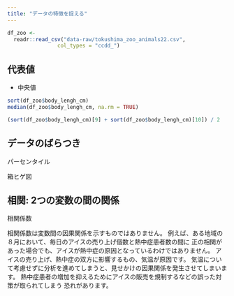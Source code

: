 ```yaml
---
title: "データの特徴を捉える"
---
```


```r
df_zoo <- 
  readr::read_csv("data-raw/tokushima_zoo_animals22.csv", 
                col_types = "ccdd_")
```


## 代表値

- 中央値

```r
sort(df_zoo$body_lengh_cm)
median(df_zoo$body_lengh_cm, na.rm = TRUE)

(sort(df_zoo$body_lengh_cm)[9] + sort(df_zoo$body_lengh_cm)[10]) / 2
```

## データのばらつき

パーセンタイル

箱ヒゲ図

## 相関: 2つの変数の間の関係

相関係数

相関係数は変数間の因果関係を示すものではありません。
例えば、ある地域の８月において、毎日のアイスの売り上げ個数と熱中症患者数の間に
正の相関があった場合でも、アイスが熱中症の原因となっているわけではありません。
アイスの売り上げ、熱中症の双方に影響するもの、気温が原因です。
気温について考慮せずに分析を進めてしまうと、見せかけの因果関係を発生させてしまいます。
熱中症患者の増加を抑えるためにアイスの販売を規制するなどの誤った対策が取られてしまう
恐れがあります。

